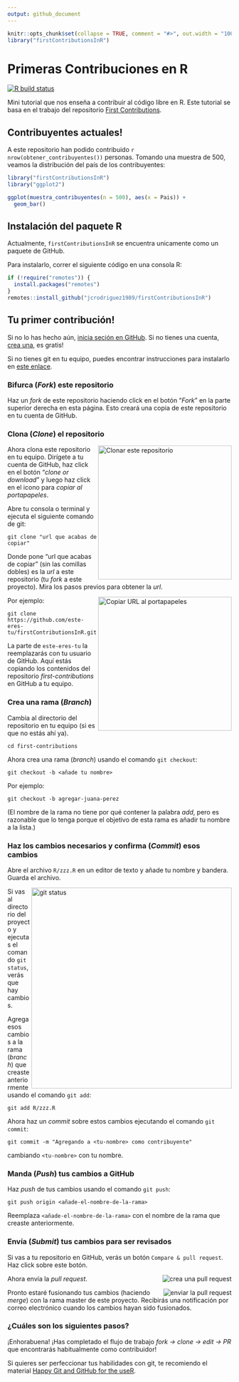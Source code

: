 ```yaml
---
output: github_document
---
```


```r
knitr::opts_chunk$set(collapse = TRUE, comment = "#>", out.width = "100%")
library("firstContributionsInR")
```

# Primeras Contribuciones en R

<!-- badges: start -->
[![R build status](https://github.com/jcrodriguez1989/firstContributionsInR/workflows/R-CMD-check/badge.svg)](https://github.com/jcrodriguez1989/firstContributionsInR/actions)
<!-- badges: end -->

Mini tutorial que nos enseña a contribuir al código libre en R. Este tutorial se basa en el trabajo 
del repositorio [First Contributions
](https://github.com/firstcontributions/first-contributions/blob/master/translations/README.es.md).

## Contribuyentes actuales!

A este repositorio han podido contribuido `r nrow(obtener_contribuyentes())` personas.
Tomando una muestra de 500, veamos la distribución del país de los contribuyentes:

```r
library("firstContributionsInR")
library("ggplot2")

ggplot(muestra_contribuyentes(n = 500), aes(x = Pais)) +
  geom_bar()
```

## Instalación del paquete R

Actualmente, `firstContributionsInR` se encuentra unicamente como un paquete de
GitHub.

Para instalarlo, correr el siguiente código en una consola R:

```r
if (!require("remotes")) {
  install.packages("remotes")
}
remotes::install_github("jcrodriguez1989/firstContributionsInR")
```

## Tu primer contribución!

Si no lo has hecho aún, [inicia seción en GitHub](https://github.com/login). Si no tienes una cuenta, [crea una](https://github.com/join), es gratis!

Si no tienes git en tu equipo, puedes encontrar instrucciones para instalarlo en [este enlace](https://help.github.com/articles/set-up-git/).

### Bifurca (*Fork*) este repositorio

Haz un *fork* de este repositorio haciendo click en el botón "*Fork*" en la parte superior derecha en esta página.
Esto creará una copia de este repositorio en tu cuenta de GitHub.

### Clona (*Clone*) el repositorio

<img align="right" width="300" src="../assets/clone.png" alt="Clonar este repositorio" />

Ahora clona este repositorio en tu equipo. Dirígete a tu cuenta de GitHub, haz click en el botón "*clone or download*" y luego haz click en el icono para *copiar al portapapeles*.

Abre tu consola o terminal y ejecuta el siguiente comando de git:

```
git clone "url que acabas de copiar"
```

Donde pone "url que acabas de copiar" (sin las comillas dobles) es la *url* a este repositorio (tu *fork* a este proyecto). Mira los pasos previos para obtener la *url*.

<img align="right" width="300" src="../assets/copy-to-clipboard.png" alt="Copiar URL al portapapeles" />

Por ejemplo:
```
git clone https://github.com/este-eres-tu/firstContributionsInR.git
```
La parte de `este-eres-tu` la reemplazarás con tu usuario de GitHub. Aquí estás copiando los contenidos del repositorio *first-contributions* en GitHub a tu equipo.

### Crea una rama (*Branch*)

Cambia al directorio del repositorio en tu equipo (si es que no estás ahí ya).

```
cd first-contributions
```

Ahora crea una rama (*branch*) usando el comando  `git checkout`:
```
git checkout -b <añade tu nombre>
```

Por ejemplo:
```
git checkout -b agregar-juana-perez
```
(El nombre de la rama no tiene por qué contener la palabra *add*, pero es razonable que lo tenga porque el objetivo de esta rama es añadir tu nombre a la lista.)

### Haz los cambios necesarios y confirma (*Commit*) esos cambios

Abre el archivo `R/zzz.R` en un editor de texto y añade tu nombre y bandera. Guarda el archivo.

<img align="right" width="450" src="../assets/git-status.png" alt="git status" />

Si vas al directorio del proyecto y ejecutas el comando  `git status`, verás que hay cambios.

Agrega esos cambios a la rama (*branch*) que creaste anteriormente usando el comando `git add`:

```
git add R/zzz.R
```

Ahora haz un *commit* sobre estos cambios ejecutando el comando `git commit`:
```
git commit -m "Agregando a <tu-nombre> como contribuyente"
```
cambiando `<tu-nombre>` con tu nombre.

### Manda (*Push*) tus cambios a GitHub

Haz *push* de tus cambios usando el comando `git push`:
```
git push origin <añade-el-nombre-de-la-rama>
```
Reemplaza `<añade-el-nombre-de-la-rama>` con el nombre de la rama que creaste anteriormente.

### Envía (*Submit*) tus cambios para ser revisados

Si vas a tu repositorio en GitHub, verás un botón `Compare & pull request`. Haz click sobre este botón.

<img style="float: right;" src="../assets/compare-and-pull.png" alt="crea una pull request" />

Ahora envía la *pull request*.

<img style="float: right;" src="../assets/submit-pull-request.png" alt="enviar la pull request" />

Pronto estaré fusionando tus cambios (haciendo *merge*) con la rama master de este proyecto. Recibirás una notificación por correo electrónico cuando los cambios hayan sido fusionados.

### ¿Cuáles son los siguientes pasos?

¡Enhorabuena! ¡Has completado el flujo de trabajo *_fork -> clone -> edit -> PR_* que encontrarás habitualmente como contribuidor!

Si quieres ser perfeccionar tus habilidades con git, te recomiendo el material [Happy Git and GitHub for the useR
](https://happygitwithr.com/).
